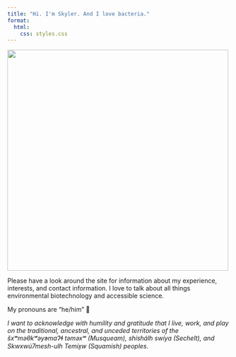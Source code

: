 ```yaml
---
title: "Hi. I'm Skyler. And I love bacteria."
format:
  html:
    css: styles.css
---
```


![](headshot.png){fig-align="center" width="500"}

Please have a look around the site for information about my experience, interests, and contact information. I love to talk about all things environmental biotechnology and accessible science.

My pronouns are "he/him" 💜

*I want to acknowledge with humility and gratitude that I live, work, and play on the traditional, ancestral, and unceded territories of the šxʷməθkʷəy̓əmaɁɬ təməxʷ (Musqueam), shíshálh swíya (Sechelt), and Skwxwú7mesh-ulh Temíx̱w (Squamish) peoples.*
